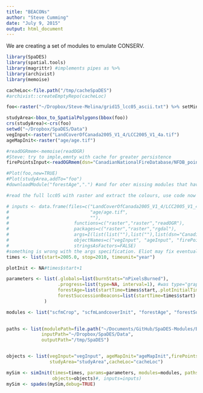 ```yaml
---
title: "BEACONs"
author: "Steve Cumming"
date: "July 9, 2015"
output: html_document
---
```


We are creating a set of modules to emulate CONSERV.


```r

library(SpaDES)
library(spatial.tools)
library(magrittr) #implements pipes as %>%
library(archivist)
library(memoise)

cacheLoc<-file.path("/tmp/cacheSpaDES")
#archivist::createEmptyRepo(cacheLoc)

foo<-raster("~/Dropbox/Steve-Melina/grid15_lcc05_ascii.txt") %>% setMinMax

studyArea<-bbox_to_SpatialPolygons(bbox(foo))
crs(studyArea)<-crs(foo)
setwd("~/Dropbox/SpaDES/Data")
vegInput<-raster("LandCoverOfCanada2005_V1_4/LCC2005_V1_4a.tif")
ageMapInit<-raster("age/age.tif")

#readOGRmem<-memoise(readOGR)
#Steve: try to imple,emnty with cache for greater persistence
firePointsInput<-readOGRmem(dsn="CanadianNationalFireDatabase/NFDB_point/",layer="NFDB_point_20141222")

#Plot(foo,new=TRUE)
#Plot(studyArea,addTo="foo")
#downloadModule("forestAge",".") #and for oter missing modules that have been written allready

#read the full lcc05 with raster and extract the colours, use code now in scfmCrop

```

```r
# inputs <- data.frame(files=c("LandCoverOfCanada2005_V1_4/LCC2005_V1_4a.tif",
#                              "age/age.tif",
#                              ""),
#                        functions=c("raster","raster","readOGR"),
#                        packages=c("raster","raster","rgdal"),
#                        args=I(list(list(""),list(""),list(dsn="CanadianNationalFireDatabase/NFDB_point/",layer="NFDB_point_20141222"))),
#                        objectNames=c("vegInput", "ageInput", "firePointsInput"),
#                        stringsAsFactors=FALSE)
#something is wrong with the args specification. Eliot may fix eventually
times <- list(start=2005.0, stop=2010, timeunit="year")

plotInit <- NA#times$start+1

parameters <- list(.globals=list(burnStats="nPixelsBurned"),
                   .progress=list(type=NA, interval=1), #was type="graphical"
                   forestAge=list(startTime=times$start,.plotInitialTime=plotInit),
                   forestSuccessionBeacons=list(startTime=times$start)
              )

modules <- list("scfmCrop", "scfmLandcoverInit", "forestAge", "forestSuccessionBeacons","LccToBeaconsReclassify")
            

paths <- list(modulePath=file.path("~/Documents/GitHub/SpaDES-Modules/BEACONs"),
             inputPath="~/Dropbox/SpaDES/Data",
             outputPath="/tmp/SpaDES")


objects <- list(vegInput="vegInput", ageMapInit="ageMapInit",firePointsInput="firePointsInput",
                studyArea="studyArea",cacheLoc="cacheLoc")

mySim <- simInit(times=times, params=parameters, modules=modules, paths=paths,
                 objects=objects)#, inputs=inputs) 
mySim <- spades(mySim,debug=TRUE)
```